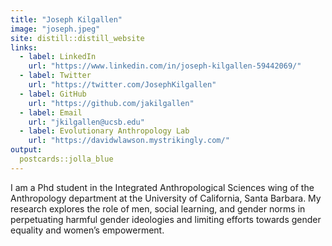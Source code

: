 ```yaml
---
title: "Joseph Kilgallen"
image: "joseph.jpeg"
site: distill::distill_website
links:
  - label: LinkedIn
    url: "https://www.linkedin.com/in/joseph-kilgallen-59442069/"
  - label: Twitter
    url: "https://twitter.com/JosephKilgallen"
  - label: GitHub
    url: "https://github.com/jakilgallen"
  - label: Email
    url: "jkilgallen@ucsb.edu"
  - label: Evolutionary Anthropology Lab
    url: "https://davidwlawson.mystrikingly.com/"
output:
  postcards::jolla_blue
---
```


I am a Phd student in the Integrated Anthropological Sciences wing of the Anthropology department at the University of California, Santa Barbara. My research explores the role of men, social learning, and gender norms in perpetuating harmful gender ideologies and limiting efforts towards gender equality and women's empowerment. 




